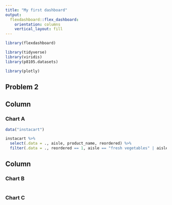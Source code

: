 ```yaml
---
title: "My first dashboard"
output: 
  flexdashboard::flex_dashboard:
    orientation: columns
    vertical_layout: fill
---
```


```r
library(flexdashboard)

library(tidyverse)
library(viridis)
library(p8105.datasets)

library(plotly)
```

## Problem 2
Column {data-width=650}
-----------------------------------------------------------------------

### Chart A

```r
data("instacart")

instacart %>%
  select(.data = ., aisle, product_name, reordered) %>%
  filter(.data = ., reordered == 1, aisle == "fresh vegetables" | aisle == "fresh fruits") 
```

Column {data-width=350}
-----------------------------------------------------------------------

### Chart B

```r

```

### Chart C

```r

```
